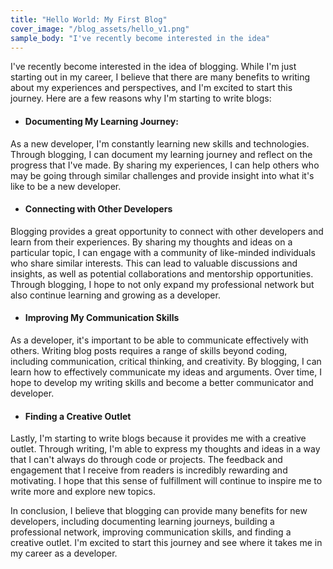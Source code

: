 ```yaml
---
title: "Hello World: My First Blog"
cover_image: "/blog_assets/hello_v1.png"
sample_body: "I've recently become interested in the idea"
---
```


I've recently become interested in the idea of blogging. While I'm just starting out in my career, I believe that there are many benefits to writing about my experiences and perspectives, and I'm excited to start this journey. Here are a few reasons why I'm starting to write blogs:


- <h4>Documenting My Learning Journey:</h4>

As a new developer, I'm constantly learning new skills and technologies. Through blogging, I can document my learning journey and reflect on the progress that I've made. By sharing my experiences, I can help others who may be going through similar challenges and provide insight into what it's like to be a new developer.

- <h4>Connecting with Other Developers</h4>

Blogging provides a great opportunity to connect with other developers and learn from their experiences. By sharing my thoughts and ideas on a particular topic, I can engage with a community of like-minded individuals who share similar interests. This can lead to valuable discussions and insights, as well as potential collaborations and mentorship opportunities. Through blogging, I hope to not only expand my professional network but also continue learning and growing as a developer.

- <h4>Improving My Communication Skills</h4>

As a developer, it's important to be able to communicate effectively with others. Writing blog posts requires a range of skills beyond coding, including communication, critical thinking, and creativity. By blogging, I can learn how to effectively communicate my ideas and arguments. Over time, I hope to develop my writing skills and become a better communicator and developer.

- <h4>Finding a Creative Outlet</h4>

Lastly, I'm starting to write blogs because it provides me with a creative outlet. Through writing, I'm able to express my thoughts and ideas in a way that I can't always do through code or projects. The feedback and engagement that I receive from readers is incredibly rewarding and motivating. I hope that this sense of fulfillment will continue to inspire me to write more and explore new topics.



In conclusion, I believe that blogging can provide many benefits for new developers, including documenting learning journeys, building a professional network, improving communication skills, and finding a creative outlet. I'm excited to start this journey and see where it takes me in my career as a developer.